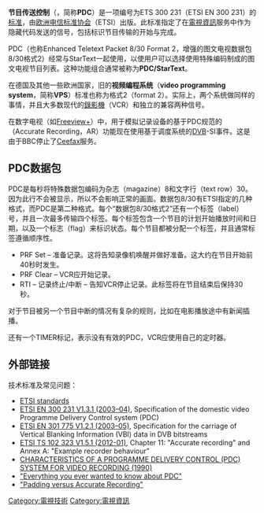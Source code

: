 {{noteTA
|1=zh-cn:图文电视;zh-hant:圖文電視;zh-tw:電視資訊;zh-sg:电视资讯;
|G1=Communication
|G2=IT
}}
{{校对翻译}}
{{Unreferenced|time=2016-12-08T13:44:25+00:00}}
'''节目传送控制'''（{{lang-en|'''Programme delivery control'''}}，简称'''PDC'''）是一项编号为ETS 300 231（ETSI EN 300 231）的[[标准化|标准]]，由[[欧洲电信标准协会|欧洲电信标准协会]]（ETSI）出版。此标准指定了在[[電視資訊|電視資訊]]服务中作为隐藏代码发送的信号，包括标识节目传输的开始与完成。

PDC（也称Enhanced Teletext Packet 8/30 Format 2，增强的图文电视数据包8/30格式2）经常与StarText一起使用，以使用户可以选择使用特殊编码制成的图文电视节目列表。这种功能组合通常被称为'''PDC/StarText'''。

在德国及其他一些欧洲国家，旧的'''视频编程系统'''（'''video programming system'''，简称'''VPS'''）标准也称为格式2（format 2）。实际上，两个系统做同样的事情，并且大多数现代的[[錄影機|錄影機]]（VCR）和独立的{{tsl|en|DVD recorder|DVD录影机}}兼容两种信号。

在数字电视（如[[Freeview|Freeview+]]）中，用于模拟记录设备的基于PDC规范的{{tsl|en|Accurate Recording|精准录制}}（Accurate Recording，AR）功能现在使用基于调度系统的[[DVB|DVB]]-SI事件。这是由于BBC停止了[[Ceefax|Ceefax]]服务。

== PDC数据包 ==
PDC是每秒将特殊数据包编码为杂志（magazine）8和文字行（text row）30。因为此行不会被显示，所以不会影响正常的画面。数据包8/30有ETSI指定的几种格式，而PDC是第二种格式。每个“数据包8/30格式2”还有一个标签（label）号，并且一次最多传输四个标签。每个标签包含一个节目的计划开始播放时间和日期，以及一个标志（flag）来标识状态。每个节目都被分配一个标签，并且通常标签遵循顺序性。
* PRF Set – 准备记录。这将告知录像机唤醒并做好准备。这大约在节目开始前40秒时发生。
* PRF Clear – VCR应开始记录。
* RTI – 记录终止/中断 – 告知VCR停止记录。此标签将在节目结束后保持30秒。
对于节目被另一个节目中断的情况有复杂的规则，比如在电影播放途中有新闻插播。

还有一个TIMER标记，表示没有有效的PDC，VCR应使用自己的定时器。

== 外部链接 ==
技术标准及常见问题：
* [http://www.etsi.org ETSI standards]
* [http://www.etsi.org/deliver/etsi_en/300200_300299/300231/01.03.01_60/en_300231v010301p.pdf ETSI EN 300 231 V1.3.1 (2003–04)], Specification of the domestic video Programme Delivery Control system (PDC)
* [http://www.etsi.org/deliver/etsi_en/301700_301799/301775/01.02.01_60/en_301775v010201p.pdf ETSI EN 301 775 V1.2.1 (2003–05)], Specification for the carriage of Vertical Blanking Information (VBI) data in DVB bitstreams 
* [http://www.etsi.org/deliver/etsi_ts/102300_102399/102323/01.05.01_60/ts_102323v010501p.pdf ETSI TS 102 323 V1.5.1 (2012-01)], Chapter 11: "Accurate recording" and Annex A: "Example recorder behaviour"
* [http://www.itu.int/dms_pub/itu-r/opb/rep/R-REP-BT.1226-1990-PDF-E.pdf CHARACTERISTICS OF A PROGRAMME DELIVERY CONTROL (PDC) SYSTEM FOR VIDEO RECORDING (1990)]
* [http://625.uk.com/pdc/ "Everything you ever wanted to know about PDC"]
* [http://wiki.hummy.tv/wiki/Padding_versus_Accurate_Recording "Padding versus Accurate Recording"]

{{Video formats}}

[[Category:電視技術|Category:電視技術]]
[[Category:電視資訊|Category:電視資訊]]